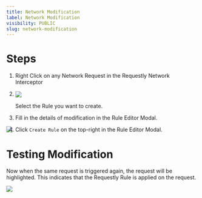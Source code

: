 ```yaml
---
title: Network Modification
label: Network Modification
visibility: PUBLIC
slug: network-modification
---
```


# Steps

1. Right Click on any Network Request in the Requestly Network Interceptor

2. <Image src="https://cdn.hashnode.com/res/hashnode/image/upload/v1721153336107/360df924-9811-4b40-8200-3ff4773da1dc.png" align="center" />

   Select the Rule you want to create.

3. Fill in the details of modification in the Rule Editor Modal.

<Image src="https://imagedelivery.net/IEMzXmjRvW0g933AN5ejrA/wwwnotionso-image-prod-files-secures3us-west-2amazonawscom-8e04dd23-74cd-4c44-8158-4238eac359d1-dd234d3f-ae4c-4ee4-8dd4-9bddbe01755b-ss-2_18png/public" align="left" />

4. Click `Create Rule` on the top-right in the Rule Editor Modal.

# Testing Modification

Now when the same request is triggered again, the request will be highlighted. This indicates that the Requestly Rule is applied on the request.

<Image src="https://imagedelivery.net/IEMzXmjRvW0g933AN5ejrA/wwwnotionso-image-prod-files-secures3us-west-2amazonawscom-8e04dd23-74cd-4c44-8158-4238eac359d1-d3729c0b-0680-444c-b127-637cd9188e8c-modified-requestpng/public" align="left" />
